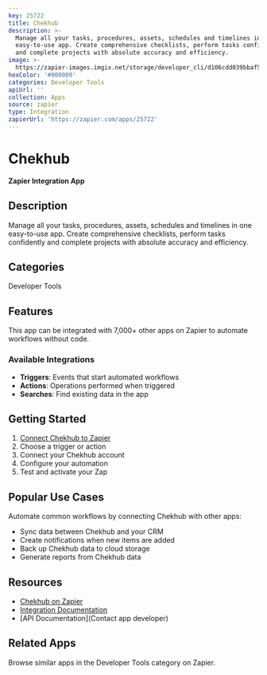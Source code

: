 ```yaml
---
key: 25722
title: Chekhub
description: >-
  Manage all your tasks, procedures, assets, schedules and timelines in one
  easy-to-use app. Create comprehensive checklists, perform tasks confidently
  and complete projects with absolute accuracy and efficiency.
image: >-
  https://zapier-images.imgix.net/storage/developer_cli/d106cdd039bbaf550dddb850e9a855b1.png?auto=format%2Ccompress&ixlib=python-3.0.0&q=50
hexColor: '#000000'
categories: Developer Tools
apiUrl: ''
collection: Apps
source: zapier
type: Integration
zapierUrl: 'https://zapier.com/apps/25722'
---
```

# Chekhub

**Zapier Integration App**

## Description

Manage all your tasks, procedures, assets, schedules and timelines in one easy-to-use app. Create comprehensive checklists, perform tasks confidently and complete projects with absolute accuracy and efficiency.

## Categories

Developer Tools

## Features

This app can be integrated with 7,000+ other apps on Zapier to automate workflows without code.

### Available Integrations

- **Triggers**: Events that start automated workflows
- **Actions**: Operations performed when triggered
- **Searches**: Find existing data in the app

## Getting Started

1. [Connect Chekhub to Zapier](https://zapier.com/apps/25722)
2. Choose a trigger or action
3. Connect your Chekhub account
4. Configure your automation
5. Test and activate your Zap

## Popular Use Cases

Automate common workflows by connecting Chekhub with other apps:

- Sync data between Chekhub and your CRM
- Create notifications when new items are added
- Back up Chekhub data to cloud storage
- Generate reports from Chekhub data

## Resources

- [Chekhub on Zapier](https://zapier.com/apps/25722)
- [Integration Documentation](https://zapier.com/apps/25722/integrations)
- [API Documentation](Contact app developer)

## Related Apps

Browse similar apps in the Developer Tools category on Zapier.
